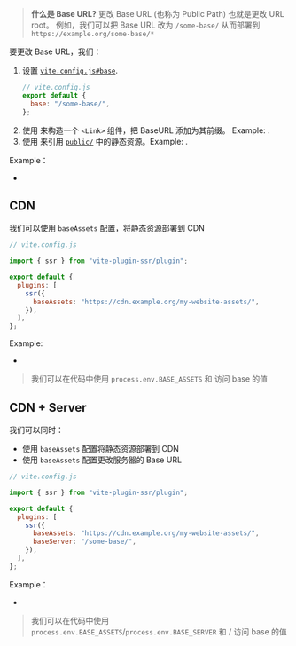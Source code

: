 
> **什么是 Base URL?** 更改 Base URL (也称为 Public Path) 也就是更改 URL root。
> 例如，我们可以把 Base URL 改为 `/some-base/` 从而部署到 `https://example.org/some-base/*`

要更改 Base URL，我们：

1. 设置 [`vite.config.js#base`](https://vitejs.dev/config/shared-options.html#base).
   ```js
   // vite.config.js
   export default {
     base: "/some-base/",
   };
   ```
2. 使用 [<ImportMeta prop='env.BASE_URL' />](https://vitejs.dev/guide/build.html#public-base-path) 来构造一个 `<Link>` 组件，把 BaseURL 添加为其前缀。 Example: <RepoLink path='/examples/base-url/components/Link.jsx' />.
3. 使用 <ImportMeta prop='env.BASE_URL' /> 来引用 [`public/`](/static-directory#public) 中的静态资源。Example: <RepoLink path='/examples/base-url/renderer/_default.page.server.jsx' />.

Example：

- <RepoLink path='/examples/base-url/' />

## CDN

我们可以使用 `baseAssets` 配置，将静态资源部署到 CDN

```js
// vite.config.js

import { ssr } from "vite-plugin-ssr/plugin";

export default {
  plugins: [
    ssr({
      baseAssets: "https://cdn.example.org/my-website-assets/",
    }),
  ],
};
```

Example:

- <RepoLink path='/examples/base-url-cdn/' />

> 我们可以在代码中使用 `process.env.BASE_ASSETS` 和 <ImportMeta prop='env.BASE_ASSETS' /> 访问 base 的值

## CDN + Server

我们可以同时：

- 使用 `baseAssets` 配置将静态资源部署到 CDN
- 使用 `baseAssets` 配置更改服务器的 Base URL

```js
// vite.config.js

import { ssr } from "vite-plugin-ssr/plugin";

export default {
  plugins: [
    ssr({
      baseAssets: "https://cdn.example.org/my-website-assets/",
      baseServer: "/some-base/",
    }),
  ],
};
```

Example：

- <RepoLink path='/examples/base-url-server/' />

> 我们可以在代码中使用 `process.env.BASE_ASSETS`/`process.env.BASE_SERVER` 和 <ImportMeta prop='env.BASE_ASSETS' /> / <ImportMeta prop='env.BASE_SERVER' /> 访问 base 的值

